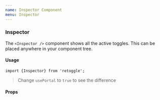 ```yaml
---
name: Inspector Component
menu: Inspector
---
```



### Inspector

The `<Inspector />` component shows all the active toggles. This can be placed anywhere in your component tree.

#### Usage

```
import {Inspector} from 'retoggle';
```

<Playground>
    <Inspector usePortal={false}/>
</Playground>

 > Change `usePortal` to `true` to see the difference

#### Props

<PropsTable of={Inspector} />

